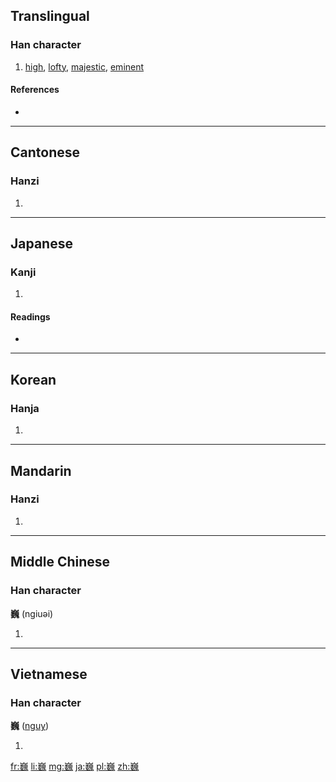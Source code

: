 ==Translingual==

===Han character===
{{Han char|rn=46|rad=山|as=18|sn=21|four=2241<sub>3</sub>|canj=山竹女戈 (UHVI)|ids=⿱[[山]][[魏]]}}

# [[high]], [[lofty]], [[majestic]], [[eminent]]

====References====
* {{Han ref|kx=0322.320|dkj=08626|dj=0622.440|hdz=10807.060|uh=5DCD|ud=24013|bh=C4DE|bd=50398}}

----

==Cantonese==

===Hanzi===
{{yue-hanzi|jyut=[[ngai4]]|y=ngai4}}

# {{defn|lang=yue|sort=山18}}

----

==Japanese==

===Kanji===
{{ja-kanji|grade=|rs=山18}}

# {{defn|lang=ja|sort=山18}}

====Readings====
* {{ja-readings|on=[[ぎ]] (gi)|kun=[[たかい]] (takai)}}

----

==Korean==

===Hanja===
{{ko-hanja|hangeul=외|rv=oe|mr=oe}}

# {{defn|lang=ko|sort=山18}}

----

==Mandarin==

===Hanzi===
{{cmn-hanzi|pin=[[wēi]] ([[wei1]])|wg=wei<sup>1</sup>}}

# {{defn|lang=cmn|sort=山18}}

----

==Middle Chinese==

===Han character===
'''巍''' (ngiuəi)

# {{defn|ltc}}

----

==Vietnamese==

===Han character===
'''巍''' ([[nguy]])

# {{defn|vi}}

[[fr:巍]]
[[li:巍]]
[[mg:巍]]
[[ja:巍]]
[[pl:巍]]
[[zh:巍]]